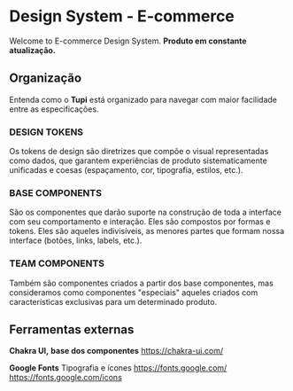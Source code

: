 <Meta title="Introdução" />

# Design System - E-commerce

Welcome to E-commerce Design System.
**Produto em constante atualização.**

## Organização

Entenda como o **Tupi** está organizado para navegar com maior facilidade entre as especificações.

### DESIGN TOKENS

Os tokens de design são diretrizes que compõe o visual representadas como dados, que garantem experiências de produto sistematicamente unificadas e coesas (espaçamento, cor, tipografia, estilos, etc.).

### BASE COMPONENTS

São os componentes que darão suporte na construção de toda a interface com seu comportamento e interação. Eles são compostos por formas e tokens. Eles são aqueles indivisíveis, as menores partes que formam nossa interface (botões, links, labels, etc.).

### TEAM COMPONENTS

Também são componentes criados a partir dos base componentes, mas consideramos como componentes "especiais" aqueles criados com características exclusivas para um determinado produto.

## Ferramentas externas

**Chakra UI,**
**base dos componentes**
https://chakra-ui.com/

**Google Fonts**
Tipografia e ícones
https://fonts.google.com/
https://fonts.google.com/icons
